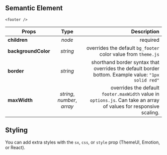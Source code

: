 
<Title type="footer" title="Footer">
  <Styled.p>
    The Footer component sits at the bottom of your layout and serves as the
    document's <i>footer</i> element.
  </Styled.p>
</Title>

## Semantic Element

`<footer />`

| Props               |            Type             |                                                                                                        Description |
| ------------------- | :-------------------------: | -----------------------------------------------------------------------------------------------------------------: |
| **children**        |           _node_            |                                                                                                           required |
| **backgroundColor** |          _string_           |                                                      overrides the default `bg_footer` color value from `theme.js` |
| **border**          |          _string_           |                 shorthand border syntax that overrides the default border bottom. Example value: `"1px solid red"` |
| **maxWidth**        | _string_, _number_, _array_ | overrides the default `footer.maxWidth` value in `options.js`. Can take an array of values for responsive scaling. |

## Styling

You can add extra styles with the `sx`, `css`, or `style` prop (ThemeUI, Emotion, or React).

<PageLink path="/components/footer-widgets" label="FooterWidgets" />
